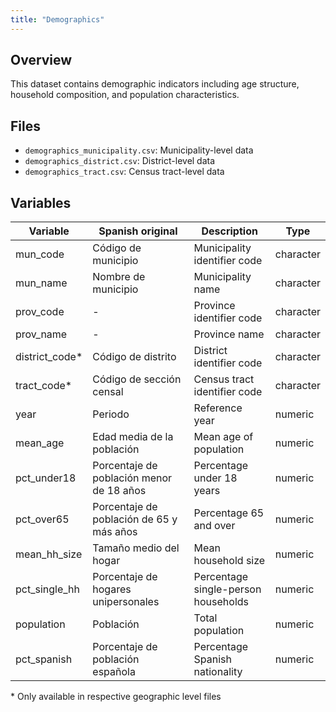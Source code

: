 ```yaml
---
title: "Demographics"
---
```


## Overview

This dataset contains demographic indicators including age structure, household composition, and population characteristics.

## Files

- `demographics_municipality.csv`: Municipality-level data
- `demographics_district.csv`: District-level data
- `demographics_tract.csv`: Census tract-level data

## Variables

| Variable | Spanish original | Description | Type |
|----------|-----------------|-------------|------|
| mun_code | Código de municipio | Municipality identifier code | character |
| mun_name | Nombre de municipio | Municipality name | character |
| prov_code | - | Province identifier code | character |
| prov_name | - | Province name | character |
| district_code* | Código de distrito | District identifier code | character |
| tract_code* | Código de sección censal | Census tract identifier code | character |
| year | Periodo | Reference year | numeric |
| mean_age | Edad media de la población | Mean age of population | numeric |
| pct_under18 | Porcentaje de población menor de 18 años | Percentage under 18 years | numeric |
| pct_over65 | Porcentaje de población de 65 y más años | Percentage 65 and over | numeric |
| mean_hh_size | Tamaño medio del hogar | Mean household size | numeric |
| pct_single_hh | Porcentaje de hogares unipersonales | Percentage single-person households | numeric |
| population | Población | Total population | numeric |
| pct_spanish | Porcentaje de población española | Percentage Spanish nationality | numeric |

\* Only available in respective geographic level files
